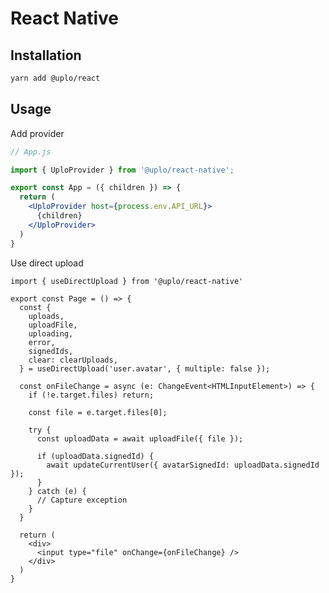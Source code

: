 # React Native

## Installation

```sh
yarn add @uplo/react
```

## Usage

Add provider

```jsx
// App.js

import { UploProvider } from '@uplo/react-native';

export const App = ({ children }) => {
  return (
    <UploProvider host={process.env.API_URL}>
      {children}
    </UploProvider>
  )
}
```

Use direct upload

```tsx
import { useDirectUpload } from '@uplo/react-native'

export const Page = () => {
  const {
    uploads,
    uploadFile,
    uploading,
    error,
    signedIds,
    clear: clearUploads,
  } = useDirectUpload('user.avatar', { multiple: false });

  const onFileChange = async (e: ChangeEvent<HTMLInputElement>) => {
    if (!e.target.files) return;

    const file = e.target.files[0];

    try {
      const uploadData = await uploadFile({ file });

      if (uploadData.signedId) {
        await updateCurrentUser({ avatarSignedId: uploadData.signedId });
      }
    } catch (e) {
      // Capture exception
    }
  }

  return (
    <div>
      <input type="file" onChange={onFileChange} />
    </div>
  )
}
